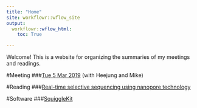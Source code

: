 ```yaml
---
title: "Home"
site: workflowr::wflow_site
output:
  workflowr::wflow_html:
    toc: True

---
```


Welcome! This is a website for organizing the summaries of my meetings and readings.

#Meeting
###[Tue 5 Mar 2019](5_Mar__with_HJ_and_MK_.html) (with Heejung and Mike)

#Reading
###[Real-time selective sequencing using nanopore technology](Matthew_2016.html)

#Software
###[SquiggleKit](SquiggleKit.html)

